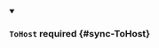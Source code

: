 


<details className="config-field" data-expandable="true" open>
<summary>

### `ToHost` <span className="config-field-required" data-required="false">required</span> <span className="config-field-type"></span> <span className="config-field-default"></span> <span className="config-field-enum"></span> {#sync-ToHost}



</summary>

<PartialTohostreference />


</details>
